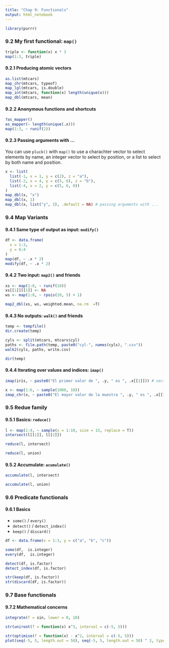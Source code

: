 ```yaml
---
title: "Chap 9: Functionals"
output: html_notebook
---
```


```r
library(purrr)
```

### 9.2 My first functional: `map()`

```r
triple <- function(x) x * 3
map(1:3, triple)
```
#### 9.2.1 Producing atomic vectors

```r
as.list(mtcars)
map_chr(mtcars, typeof)
map_lgl(mtcars, is.double)
map_int(mtcars, function(x) length(unique(x)))
map_dbl(mtcars, mean)

```
#### 9.2.2 Anonymous functions and shortcuts

```r
?as_mapper()
as_mapper(~ length(unique(.x)))
map(1:3, ~ runif(2))
```
#### 9.2.3 Passing arguments with ...

You can use `pluck()` with `map()` to use a charachter vector to select elements by name, an integer vector to select by position, or a list to select by both name and position.

```r
x <- list(
  list(-1, x = 1, y = c(2), z = "a"),
  list(-2, x = 4, y = c(5, 6), z = "b"),
  list(-4, x = 2, y = c(5, 6, 0))
)
map_dbl(x, "x")
map_dbl(x, 1)
map_dbl(x, list("y", 2), .default = NA) # passing arguments with ...
```

### 9.4 Map Variants

#### 9.4.1 Same type of output as input: `modify()`
```r
df <- data.frame(
  x = 1:3,
  y = 6:4
)
map(df, ~ .x * 2)
modify(df, ~ .x * 2)
```

#### 9.4.2 Two input: `map2()` and friends

```r
xs <- map(1:8, ~ runif(10))
xs[[1]][[1]] <- NA
ws <- map(1:8, ~ rpois(10, 5) + 1)

map2_dbl(xs, ws, weighted.mean, na.rm  =T)
```

#### 9.4.3 No outputs: `walk()` and friends

```r
temp <- tempfile()
dir.create(temp)

cyls <- split(mtcars, mtcars$cyl)
paths <- file.path(temp, paste0("cyl-", names(cyls), ".csv"))
walk2(cyls, paths, write.csv)

dir(temp)
```

#### 9.4.4 Iterating over values and indices: `imap()`

```r
imap(iris, ~ paste0("El primer valor de ", .y, " es ", .x[[1]])) # vector con nombre

x <- map(1:6, ~ sample(1000, 10))
imap_chr(x, ~ paste0("El mayor valor de la muestra ", .y, " es ", .x[[1]]))
```

### 9.5 Redue family

#### 9.5.1 Basics: `reduce()`

```r
l <- map(1:4, ~ sample(x = 1:10, size = 15, replace = T))
intersect(l[[1]], l[[2]])

reduce(l, intersect)

reduce(l, union)

```

#### 9.5.2 Accumulate: `acumulate()`

```r
accumulate(l, intersect)

accumulate(l, union)
```

### 9.6 Predicate functionals

#### 9.6.1 Basics

- `some()` / `every()`
- `detect()` / `detect_index()`
- `keep()` / `discard()`

```r
df <- data.frame(x = 1:3, y = c("a", "b", "c"))

some(df,  is.integer)
every(df,  is.integer)

detect(df, is.factor)
detect_index(df, is.factor)

str(keep(df, is.factor))
str(discard(df, is.factor))

```

### 9.7 Base functionals

#### 9.7.2 Mathematical concerns

```r
integrate(f = sin, lower = 0, 10)

str(uniroot(f = function(x) x^3, interval = c(-5, 5)))

str(optimise(f = function(x) - x^2, interval = c(-5, 5)))
plot(seq(-5, 5, length.out = 50), seq(-5, 5, length.out = 50) ^ 2, type = "l")
```




































































